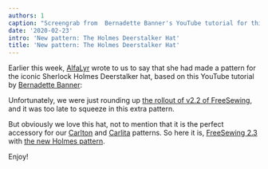 ```yaml
---
authors: 1
caption: "Screengrab from  Bernadette Banner's YouTube tutorial for this hat"
date: '2020-02-23'
intro: 'New pattern: The Holmes Deerstalker Hat'
title: 'New pattern: The Holmes Deerstalker Hat'
---
```


Earlier this week, [AlfaLyr](/users/alfalyr) wrote to us to say that she had
made a pattern for the iconic Sherlock Holmes Deerstalker hat, based on this
YouTube tutorial by [Bernadette
Banner](https://www.youtube.com/channel/UCSHtaUm-FjUps090S7crO4Q):

<!-- truncate -->

<YouTube id="H24VBFMZJF4" />

Unfortunately, we were just rounding up [the rollout of v2.2 of
FreeSewing](/blog/breanna-measurements-sizes-in-2-2/), and it was too late to
squeeze in this extra pattern.

But obviously we love this hat, not to mention that it is the perfect accessory
for our [Carlton](/designs/carlton/) and [Carlita](/designs/carlita/) patterns.
So here it is, [FreeSewing
2.3](https://github.com/freesewing/freesewing/releases/tag/v2.2.0) with [the
new Holmes pattern](/designs/holmes/).

Enjoy!
